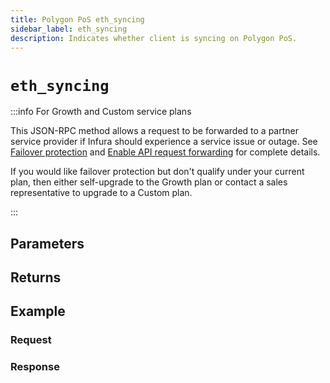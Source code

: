 ```yaml
---
title: Polygon PoS eth_syncing
sidebar_label: eth_syncing
description: Indicates whether client is syncing on Polygon PoS.
---
```




# `eth_syncing`

<Description />

:::info For Growth and Custom service plans

This JSON-RPC method allows a request to be forwarded to a partner service provider if Infura should
experience a service issue or outage. See [Failover protection](../../../concepts/failover-protection.md)
and [Enable API request forwarding](../../../how-to/enable-api-forwarding.md)
for complete details.

If you would like failover protection but don't qualify under your current plan, then either
self-upgrade to the Growth plan or contact a sales representative to upgrade to a Custom plan.

:::

## Parameters


<Params />

## Returns


<Returns />

## Example


<Example />

### Request


<Request />

### Response


<Response />
